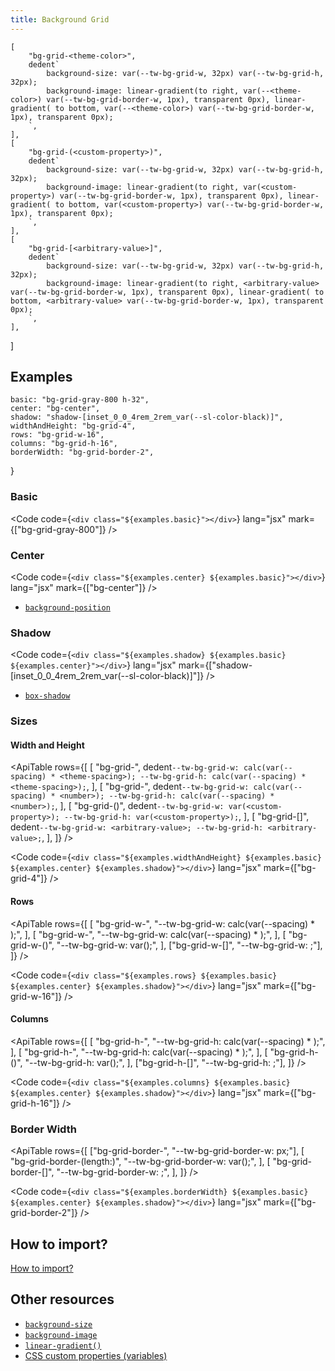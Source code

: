 ```yaml
---
title: Background Grid
---
```



    [
        "bg-grid-<theme-color>",
        dedent`
            background-size: var(--tw-bg-grid-w, 32px) var(--tw-bg-grid-h, 32px);
            background-image: linear-gradient(to right, var(--<theme-color>) var(--tw-bg-grid-border-w, 1px), transparent 0px), linear-gradient( to bottom, var(--<theme-color>) var(--tw-bg-grid-border-w, 1px), transparent 0px);
        `,
    ],
    [
        "bg-grid-(<custom-property>)",
        dedent`
            background-size: var(--tw-bg-grid-w, 32px) var(--tw-bg-grid-h, 32px);
            background-image: linear-gradient(to right, var(<custom-property>) var(--tw-bg-grid-border-w, 1px), transparent 0px), linear-gradient( to bottom, var(<custom-property>) var(--tw-bg-grid-border-w, 1px), transparent 0px);
        `,
    ],
    [
        "bg-grid-[<arbitrary-value>]",
        dedent`
            background-size: var(--tw-bg-grid-w, 32px) var(--tw-bg-grid-h, 32px);
            background-image: linear-gradient(to right, <arbitrary-value> var(--tw-bg-grid-border-w, 1px), transparent 0px), linear-gradient( to bottom, <arbitrary-value> var(--tw-bg-grid-border-w, 1px), transparent 0px);
        `,
    ],
]

<ApiTable rows={utilities} />

## Examples

    basic: "bg-grid-gray-800 h-32",
    center: "bg-center",
    shadow: "shadow-[inset_0_0_4rem_2rem_var(--sl-color-black)]",
    widthAndHeight: "bg-grid-4",
    rows: "bg-grid-w-16",
    columns: "bg-grid-h-16",
    borderWidth: "bg-grid-border-2",
}

### Basic

<Preview useGrid={false}>
    <div class={examples.basic} />
</Preview>

<Code
    code={`<div class="${examples.basic}"></div>`}
    lang="jsx"
    mark={["bg-grid-gray-800"]}
/>

### Center

<Preview useGrid={false}>
    <div class={`${examples.center} ${examples.basic}`} />
</Preview>

<Code
    code={`<div class="${examples.center} ${examples.basic}"></div>`}
    lang="jsx"
    mark={["bg-center"]}
/>

- [`background-position`](https://developer.mozilla.org/en-US/docs/Web/CSS/background-position)

### Shadow

<Preview useGrid={false}>
    <div class={`${examples.shadow} ${examples.basic} ${examples.center}`} />
</Preview>

<Code
    code={`<div class="${examples.shadow} ${examples.basic} ${examples.center}"></div>`}
    lang="jsx"
    mark={["shadow-[inset_0_0_4rem_2rem_var(--sl-color-black)]"]}
/>

- [`box-shadow`](https://developer.mozilla.org/en-US/docs/Web/CSS/box-shadow)

### Sizes

#### Width and Height

<ApiTable
    rows={[
        [
            "bg-grid-<theme-spacing>",
            dedent`
                --tw-bg-grid-w: calc(var(--spacing) * <theme-spacing>);
                --tw-bg-grid-h: calc(var(--spacing) * <theme-spacing>);
            `,
        ],
        [
            "bg-grid-<number>",
            dedent`
                --tw-bg-grid-w: calc(var(--spacing) * <number>);
                --tw-bg-grid-h: calc(var(--spacing) * <number>);
            `,
        ],
        [
            "bg-grid-(<custom-property>)",
            dedent`
                --tw-bg-grid-w: var(<custom-property>);
                --tw-bg-grid-h: var(<custom-property>);
            `,
        ],
        [
            "bg-grid-[<arbitrary-value>]",
            dedent`
                --tw-bg-grid-w: <arbitrary-value>;
                --tw-bg-grid-h: <arbitrary-value>;
            `,
        ],
    ]}
/>

<Preview useGrid={false}>
    <div
        class={`${examples.widthAndHeight} ${examples.basic} ${examples.center} ${examples.shadow}`}
    />
</Preview>

<Code
    code={`<div class="${examples.widthAndHeight} ${examples.basic} ${examples.center} ${examples.shadow}"></div>`}
    lang="jsx"
    mark={["bg-grid-4"]}
/>

#### Rows

<ApiTable
    rows={[
        [
            "bg-grid-w-<theme-spacing>",
            "--tw-bg-grid-w: calc(var(--spacing) * <theme-spacing>);",
        ],
        [
            "bg-grid-w-<number>",
            "--tw-bg-grid-w: calc(var(--spacing) * <number>);",
        ],
        [
            "bg-grid-w-(<custom-property>)",
            "--tw-bg-grid-w: var(<custom-property>);",
        ],
        ["bg-grid-w-[<arbitrary-value>]", "--tw-bg-grid-w: <arbitrary-value>;"],
    ]}
/>

<Preview useGrid={false}>
    <div
        class={`${examples.rows} ${examples.basic} ${examples.center} ${examples.shadow}`}
    />
</Preview>

<Code
    code={`<div class="${examples.rows} ${examples.basic} ${examples.center} ${examples.shadow}"></div>`}
    lang="jsx"
    mark={["bg-grid-w-16"]}
/>

#### Columns

<ApiTable
    rows={[
        [
            "bg-grid-h-<theme-spacing>",
            "--tw-bg-grid-h: calc(var(--spacing) * <theme-spacing>);",
        ],
        [
            "bg-grid-h-<number>",
            "--tw-bg-grid-h: calc(var(--spacing) * <number>);",
        ],
        [
            "bg-grid-h-(<custom-property>)",
            "--tw-bg-grid-h: var(<custom-property>);",
        ],
        ["bg-grid-h-[<arbitrary-value>]", "--tw-bg-grid-h: <arbitrary-value>;"],
    ]}
/>

<Preview useGrid={false}>
    <div
        class={`${examples.columns} ${examples.basic} ${examples.center} ${examples.shadow}`}
    />
</Preview>

<Code
    code={`<div class="${examples.columns} ${examples.basic} ${examples.center} ${examples.shadow}"></div>`}
    lang="jsx"
    mark={["bg-grid-h-16"]}
/>

### Border Width

<ApiTable
    rows={[
        ["bg-grid-border-<number>", "--tw-bg-grid-border-w: <number>px;"],
        [
            "bg-grid-border-(length:<custom-property>)",
            "--tw-bg-grid-border-w: var(<custom-property>);",
        ],
        [
            "bg-grid-border-[<arbitrary-value>]",
            "--tw-bg-grid-border-w: <arbitrary-value>;",
        ],
    ]}
/>

<Preview useGrid={false}>
    <div
        class={`${examples.borderWidth} ${examples.basic} ${examples.center} ${examples.shadow}`}
    />
</Preview>

<Code
    code={`<div class="${examples.borderWidth} ${examples.basic} ${examples.center} ${examples.shadow}"></div>`}
    lang="jsx"
    mark={["bg-grid-border-2"]}
/>

## How to import?

[How to import?](/#how-to-import)

## Other resources

- [`background-size`](https://developer.mozilla.org/en-US/docs/Web/CSS/background-size)
- [`background-image`](https://developer.mozilla.org/en-US/docs/Web/CSS/background-image)
- [`linear-gradient()`](https://developer.mozilla.org/en-US/docs/Web/CSS/gradient/linear-gradient)
- [CSS custom properties (variables)](https://developer.mozilla.org/en-US/docs/Web/CSS/Using_CSS_custom_properties)
